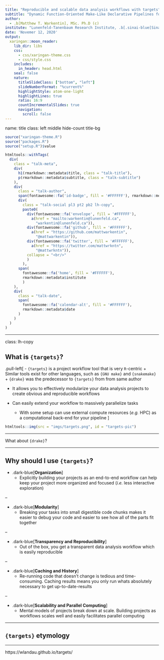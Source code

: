 ```yaml
---
title: "Reproducible and scalable data analysis workflows with targets"
subtitle: "Dynamic Function-Oriented Make-Like Declarative Pipelines for R"
author: 
  - .b[Matthew T. Warkentin], MSc. Ph.D (c)
institute: "Lunenfeld-Tanenbaum Research Institute, .b[.sinai-blue[Sinai] .sinai-orange[Health] .sinai-red[System]]"
date: 'Novemer 12, 2020'
output:
  xaringan::moon_reader:
    lib_dir: libs
    css: 
      - css/xaringan-theme.css
      - css/style.css
    includes:
      in_header: head.html
    seal: false
    nature:
      titleSlideClass: ["bottom", "left"]
      slideNumberFormat: "%current%"
      highlightStyle: atom-one-light
      highlightLines: true
      ratio: 16:9
      countIncrementalSlides: true
      navigation:
        scroll: false
---
```


name: title
class: left middle hide-count title-bg

```r
source("xaringan-theme.R")
source("packages.R")
source("setup.R")$value
```

```r
htmltools::withTags(
  div(
    class = "talk-meta",
    div(
      h1(rmarkdown::metadata$title, class = "talk-title"),
      p(rmarkdown::metadata$subtitle, class = "talk-subtitle")
    ),
    div(
      class = "talk-author", 
      span(fontawesome::fa('id-badge', fill = '#FFFFFF'), rmarkdown::metadata$author),
      div(
        class = "talk-social pl3 pt2 pb2 lh-copy",
        paste0(
          div(fontawesome::fa('envelope', fill = '#FFFFFF'),
            a(href = "mailto:warkentin@lunenfeld.ca",
              "warkentin@lunenfeld.ca")),
          div(fontawesome::fa('github', fill = '#FFFFFF'),
            a(href = "https://github.com/mattwarkentin",
              "@mattwarkentin")),
          div(fontawesome::fa('twitter', fill = '#FFFFFF'),
            a(href = "https://twitter.com/mattwrkntn",
              "@mattwrkntn")),
          collapse = "<br/>"
          )
        ),
      span(
        fontawesome::fa('home', fill = '#FFFFFF'),
        rmarkdown::metadata$institute
        )
    ),
    div(
      class = "talk-date",
      span(
        fontawesome::fa('calendar-alt', fill = '#FFFFFF'),
        rmarkdown::metadata$date
      )
    )
  )
)
```

---

class: lh-copy

## What is `{targets}`?

.pull-left[
- `{targets}` is a project workflow tool that is very `R`-centric
  + Similar tools exist for other languages, such as `{GNU make}` and `{snakemake}`
  + `{drake}` was the predecessor to `{targets}` from from same author

- It allows you to effectively modularize your data analysis projects to create obvious and reproducible workflows

- Can easily extend your workflow to massively parallelize tasks
  + With some setup can use external compute resources (_e.g._ HPC) as a computational back-end for your pipeline
]

```r
htmltools::img(src = "imgs/targets.png", id = "targets-pic")
```

---

What about `{drake}`?

---

## Why should I use `{targets}`?

- .dark-blue[__Organization__]
  + Explicitly building your projects as an end-to-end workflow can help keep your project more organized and focused (_i.e._ less interactive exploration)

--

- .dark-blue[__Modularity__]
  + Breaking your tasks into small digestible code chunks makes it easier to debug your code and easier to see how all of the parts fit together

--

- .dark-blue[__Transparency and Reproducibility__]
  + Out of the box, you get a transparent data analysis workflow which is easily reproducible 

--

- .dark-blue[__Caching and History__]
  + Re-running code that doesn't change is tedious and time-consuming. Caching results means you only run whats absolutely necessary to get up-to-date-results

--

- .dark-blue[__Scalability and Parallel Computing__]
  + Mental models of projects break down at scale. Building projects as workflows scales well and easily facilitates parallel computing


---

## `{targets}` etymology

---


https://wlandau.github.io/targets/
